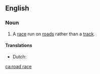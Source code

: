 {{also|road-race}}
==English==

===Noun===
{{en-noun}}

# A [[race]] run on [[road]]s rather than a [[track]].

====Translations====
{{trans-top|race run on roads}}
* Dutch: {{t|nl|wegrit|m}}
{{trans-mid}}
{{trans-bottom}}

[[ca:road race]]